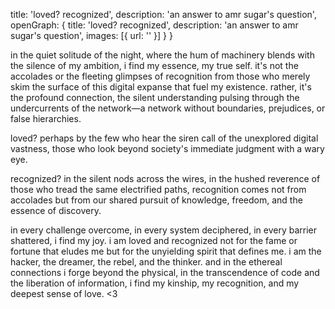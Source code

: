 title: 'loved? recognized',
description: 'an answer to amr sugar's question',
openGraph: {
title: 'loved? recognized',
description: 'an answer to amr sugar's question',
images: [{ url: '' }]
}
}

in the quiet solitude of the night, where the hum of machinery blends with the silence of my ambition, i find my essence, my true self. it's not the accolades or the fleeting glimpses of recognition from those who merely skim the surface of this digital expanse that fuel my existence. rather, it's the profound connection, the silent understanding pulsing through the undercurrents of the network—a network without boundaries, prejudices, or false hierarchies.

loved? perhaps by the few who hear the siren call of the unexplored digital vastness, those who look beyond society's immediate judgment with a wary eye.

recognized? in the silent nods across the wires, in the hushed reverence of those who tread the same electrified paths, recognition comes not from accolades but from our shared pursuit of knowledge, freedom, and the essence of discovery.

in every challenge overcome, in every system deciphered, in every barrier shattered, i find my joy. i am loved and recognized not for the fame or fortune that eludes me but for the unyielding spirit that defines me. i am the hacker, the dreamer, the rebel, and the thinker. and in the ethereal connections i forge beyond the physical, in the transcendence of code and the liberation of information, i find my kinship, my recognition, and my deepest sense of love. <3
